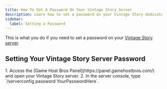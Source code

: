 ```yaml
---
title: How To Set A Password On Your Vintage Story Server
description: Learn how to set a password on your Vintage Story dedicated server.
sidebar:
  label: Setting a Password
---
```


This is what you do if you need to set a password on your [Vintage Story server](https://www.gamehostbros.com/vintage-story-server-hosting/).

## Setting Your Vintage Story Server Password

<Steps>
1. Access the [Game Host Bros Panel](https://panel.gamehostbros.com/) and open your Vintage Story server.
2. In the server console, type `/serverconfig password YourPasswordHere`.
</Steps>